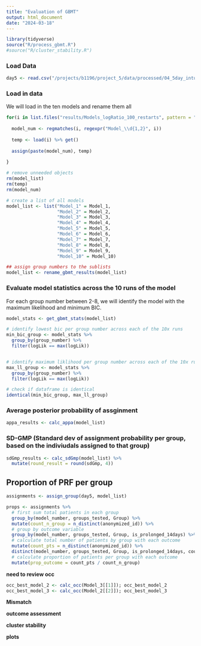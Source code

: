```yaml
---
title: "Evaluation of GBMT"
output: html_document
date: "2024-03-18"
---
```


```r
library(tidyverse)
source("R/process_gbmt.R")
#source("R/cluster_stability.R")
```

### Load Data

```r
day5 <- read.csv("/projects/b1196/project_5/data/processed/04_5day_intub.csv")
```

### Load in data

We will load in the ten models and rename them all 

```r
for(i in list.files("results/Models_logRatio_100_restarts", pattern = ".rda", full.names = TRUE)) {
  
  model_num <- regmatches(i, regexpr("Model_\\d{1,2}", i))
  
  temp <- load(i) %>% get() 
  
  assign(paste(model_num), temp)
  
}

# remove unneeded objects
rm(model_list)
rm(temp)
rm(model_num)
```

```r
# create a list of all models
model_list <- list("Model_1" = Model_1, 
                   "Model_2" = Model_2, 
                   "Model_3" = Model_3, 
                   "Model_4" = Model_4, 
                   "Model_5" = Model_5, 
                   "Model_6" = Model_6, 
                   "Model_7" = Model_7,
                   "Model_8" = Model_8,
                   "Model_9" = Model_9, 
                   "Model_10" = Model_10)

## assign group numbers to the sublists
model_list <- rename_gbmt_results(model_list)
```

### Evaluate model statistics across the 10 runs of the model

For each group number between 2-8, we will identify the model with the maximum likelihood and minimum BIC.

```r
model_stats <- get_gbmt_stats(model_list)

# identify lowest bic per group number across each of the 10x runs
min_bic_group <- model_stats %>% 
  group_by(group_number) %>% 
  filter(logLik == max(logLik))


# identify maximum liklihood per group number across each of the 10x runs
max_ll_group <- model_stats %>% 
  group_by(group_number) %>% 
  filter(logLik == max(logLik))

# check if dataframe is identical
identical(min_bic_group, max_ll_group)
```
  
  
### Average posterior probability of assginment  
  
```r
appa_results <- calc_appa(model_list) 
```

### SD-GMP (Standard dev of assignment probability per group, based on the indiviudals assigned to that group)


```r
sdGmp_results <- calc_sdGmp(model_list) %>% 
  mutate(round_result = round(sdGmp, 4))
```

## Proportion of PRF per group

```r
assignments <- assign_group(day5, model_list)

props <- assignments %>% 
  # first sum total patients in each group
  group_by(model_number, groups_tested, Group) %>% 
  mutate(count_n_group = n_distinct(anonymized_id)) %>% 
  # group by outcome variable
  group_by(model_number, groups_tested, Group, is_prolonged_14days) %>% 
  # calculate total number of patients by group with each outcome
  mutate(count_pts = n_distinct(anonymized_id)) %>% 
  distinct(model_number, groups_tested, Group, is_prolonged_14days, count_pts, count_n_group) %>% 
  # calculate proportion of patients per group with each outcome
  mutate(prop_outcome = count_pts / count_n_group)
```



**need to review occ**

```r
occ_best_model_2 <- calc_occ(Model_3[[1]]); occ_best_model_2
occ_best_model_3 <- calc_occ(Model_2[[2]]); occ_best_model_3
```

**Mismatch**

**outcome assessment**

**cluster stability**

**plots**